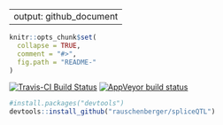 
---
output: github_document
---

<!-- Modify xxx.Rmd, not xxx.md! -->

```r
knitr::opts_chunk$set(
  collapse = TRUE,
  comment = "#>",
  fig.path = "README-"
)
```

[![Travis-CI Build Status](https://travis-ci.org/rauschenberger/spliceQTL.svg)](https://travis-ci.org/rauschenberger/spliceQTL)
[![AppVeyor build status](https://ci.appveyor.com/api/projects/status/github/rauschenberger/spliceQTL?svg=true)](https://ci.appveyor.com/project/rauschenberger/spliceQTL)

```r
#install.packages("devtools")
devtools::install_github("rauschenberger/spliceQTL")
```



